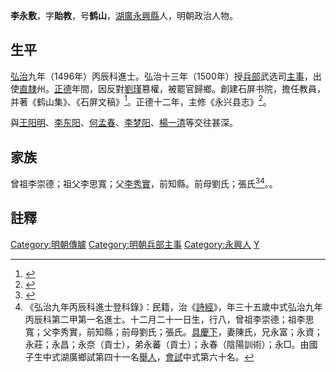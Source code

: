 {{明清人物信息框
| 姓名 = 李永敷
| 原名 =
| 圖片名稱= 
| 圖片大小 =
| 圖片說明 = 
| 最高職務 = 兵部武選司主事
| 國家 = 大明 
| 爵位 =
| 籍貫 = [[湖廣|湖廣]][[郴州|郴州]][[永興縣|永興縣]]
| 族裔 = 
| 字號 = 字貽教，號鶴山
| 諡號 =
| 出生日期 = 景泰六年（1455年）
| 出生地點 =
| 逝世日期 = 卒年不詳
| 逝世地點 =
| 墓葬 =
| 配偶 = 陳氏
| 親屬 = 
| 出身 =
* 弘治九年丙辰科進士出身
| 經歷 =
| 著作 =  
}}
'''李永敷'''{{BD|1455年||？年||L}}，字'''貽教'''，号'''鹤山'''，[[湖广等处承宣布政使司|湖廣]][[永興縣|永興縣]]人，明朝政治人物。

==生平==
[[弘治|弘治]]九年（1496年）丙辰科進士。弘治十三年（1500年）授[[兵部|兵部]]武选司[[主事|主事]]，出使[[南直隸|直隸]]州。[[正德_(明朝)|正德]]年間，因反對[[劉瑾|劉瑾]]篡權，被罷官歸鄉。創建石屏书院，擔任教員，并著《鹤山集》、《石屏文稿》<ref>{{cite news|title=永兴县历史名人|url=http://www.yxx.gov.cn/2012/zjyx/rwyx/content_36969.html|accessdate=2013-07-17|newspaper=永兴县人民政府|archive-url=https://web.archive.org/web/20120919182302/http://www.yxx.gov.cn/2012/zjyx/rwyx/content_36969.html|archive-date=2012-09-19|dead-url=yes}}</ref>。正德十二年，主修《永兴县志》<ref>{{cite web|title=李姓（一）——湘人著述|url=http://www.txhn.net/xrzs/201006/t20100621_6512.htm|publisher=天下湖南|accessdate=2013-07-17|archive-date=2016-06-25|archive-url=https://web.archive.org/web/20160625115939/http://www.txhn.net/xrzs/201006/t20100621_6512.htm|dead-url=no}}</ref>。

與[[王阳明|王阳明]]、[[李东阳|李东阳]]、[[何孟春|何孟春]]、[[李梦阳|李梦阳]]、[[楊一清|楊一清]]等交往甚深。

==家族==
曾祖李崇德；祖父李思寬；父[[李秀實|李秀實]]，前知縣。前母劉氏；張氏<ref>{{Cite book|title=天一阁藏明代科举录选刊 登科录 点校本|last=龚延明主编|first=|publisher=宁波出版社|year=2016|isbn=978-7-5526-2320-8|location=宁波|pages=|quote=《明代登科錄彙編》之《弘治九年進士登科錄》}}</ref><ref>《弘治九年丙辰科進士登科錄》：民籍，治《[[詩經|詩經]]》，年三十五歲中式弘治九年丙辰科第二甲第一名進士。十二月二十一日生，行八，曾祖李崇德；祖李思寬；父李秀實，前知縣；前母劉氏；張氏。[[具慶下|具慶下]]，妻陳氏，兄永富；永資；永莊；永昌；永奈（貢士），弟永蕃（貢士）；永春（陰陽訓術）；永□。由國子生中式湖廣鄉試第四十一名[[舉人|舉人]]，[[會試|會試]]中式第六十名。</ref>。。

==註釋==
{{reflist}}

{{弘治九年丙辰科殿试金榜}}
{{DEFAULTSORT:Li李}}
[[Category:明朝傳臚|Category:明朝傳臚]]
[[Category:明朝兵部主事|Category:明朝兵部主事]]
[[Category:永興人|Category:永興人]]
[[Category:李姓|Y]]
